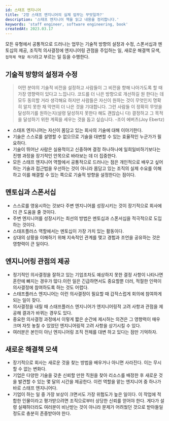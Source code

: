 ```yaml
---
id: 스태프 엔지니어
title: '2장 스태프 엔지니어의 실제 업무는 무엇일까?'
description: '스태프 엔지니어 책을 읽고 내용을 정리합니다.'
keywords: 'staff engineer, software engineering, book'
createdAt: 2023.03.17
---
```


모든 유형에서 공통적으로 드러나는 업무는 기술적 방향의 설정과 수정, 스폰서십과 멘토십의 제공, 조직적 의사결정에 엔지니어링 관점을 주입하는 일, 새로운 해결책 모색, `접착제 역할 하기`라고 부르는 일 등을 수행한다.

## 기술적 방향의 설정과 수정

> 어떤 분야의 기술적 비전을 설정하고 사람들이 그 비전을 향해 나아가도록 할 때 가장 영향력이 있다고 느낍니다. 코드를 더 나은 방향으로 개선하길 원 한다는 데 모두 동의할 거라 생각해요 하지만 사람들은 자신이 원하는 것이 무엇인지 명확히 알지 못한 채 막연히 더 나은 것을 기대합니다. 그런 사람들 이 정확히 무엇을 달성하기를 원하는지(설령 달성하지 못한다 해도 괜찮습니 다) 결정하고 그 목적을 달성하기 위한 계획을 세우는 것을 돕고 싶습니다. -조이 에버츠(Joy Ebertz)

- 스태프 엔지니어는 자신이 몸담고 있는 회사의 기술에 대해 이야기한다.
- 기술은 스스로를 설명할 수 없으므로 기술을 대변할 수 있는 효율적인 누군가가 필요하다.
- 기술이 뛰어난 사람은 실용적이고 신중하며 결정 하나하나에 일희일비하기보다는 진행 과정을 장기적인 안목으로 바라보는 데 더 집중한다.
- 모든 스태프 엔지니어 역할에서 공통적으로 드러나는 점은 개인적으로 배우고 싶어 하는 기술과 접근법을 우선하는 것이 아니라 몸담고 있는 조직의 실제 수요를 이해하고 이를 해결할 수 있는 쪽으로 기술적 방향을 설정한다는 점이다.

## 멘토십과 스폰서십

- 스스로를 영웅시하는 것보다 주변 엔지니어를 성장시키는 것이 장기적으로 회사에 더 큰 도움을 줄 것이다.
- 주변 엔지니어를 성장시키는 최선의 방법은 멘토십과 스폰서십을 적극적으로 도입하는 것이다.
- 스태프플러스 역할에서는 멘토십이 가장 가치 있는 활동이다.
- 상대의 상황을 이해하기 위해 지속적인 관계를 맺고 경험과 조언을 공유하는 것은 영향력이 큰 일이다.

## 엔지니어링 관점의 제공

- 정기적인 의사결정을 잘하고 있는 기업조차도 예상하지 못한 결정 사항이 나타나면 혼란에 빠지는 경우가 많다.이런 일은 긴급하면서도 중요할뿐 더러, 적절한 인력이 의사결정에 참여하도록 하는 것도 어렵다.
- 스태프플러스 엔지니어는 이런 의사결정이 필요할 때 갑작스럽게 회의에 참여하게 되는 일이 잦다.
- 의사결정을 내릴 때 스태프플러스 엔지니어가 엔지니어링적 고려 사항과 관점을 제공해 결과가 바뀌는 경우도 있다.
- 중요한 의사결정 과정에서 이렇게 짧은 순간에 제시하는 의견은 그 영향력이 매우 크며 자칫 놓칠 수 있었던 엔지니어링적 고려 사항을 상기시킬 수 있다.
- 여러분은 본인이 아닌 엔지니어링 조직 전체를 대변 하고 있다는 점만 기억하자.

## 새로운 해결책 모색

- 장기적으로 회사는 새로운 것을 찾는 방법을 배우거나 아니면 사라진다. 이는 무시할 수 없는 변화다.
- 기업은 다양한 기술을 갖춘 신뢰할 만한 직원을 찾아 리소스를 배정한 후 새로운 것을 발견할 수 있는 몇 달의 시간을 제공한다. 이런 역할을 맡는 엔지니어 중 하나가 바로 스태프 엔지니어다.
- 기업이 하는 일 중 가장 보상이 크면서도 가장 위험도가 높은 일이다. 이 작업에 적합한 인물이라고 평가받으려면 조직으로부터 상당한 신뢰를 얻어야 한다. 게다가 설령 실패하더라도 여러분이 비난받는 것이 아니라 문제가 어려웠던 것으로 받아들일 정도로 충분히 존중받아야 한다.
